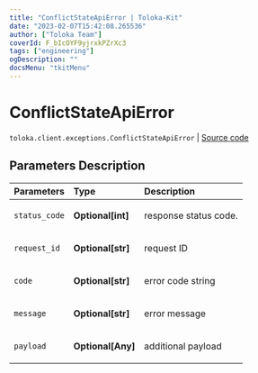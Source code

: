 ```yaml
---
title: "ConflictStateApiError | Toloka-Kit"
date: "2023-02-07T15:42:08.265536"
author: ["Toloka Team"]
coverId: F_bIcOYF9yjrxkPZrXc3
tags: ["engineering"]
ogDescription: ""
docsMenu: "tkitMenu"
---
```


# ConflictStateApiError
`toloka.client.exceptions.ConflictStateApiError` | [Source code](https://github.com/Toloka/toloka-kit/blob/v1.1.3/src/client/exceptions.py#L128)

## Parameters Description

| Parameters | Type | Description |
| :----------| :----| :-----------|
`status_code`|**Optional\[int\]**|<p>response status code.</p>
`request_id`|**Optional\[str\]**|<p>request ID</p>
`code`|**Optional\[str\]**|<p>error code string</p>
`message`|**Optional\[str\]**|<p>error message</p>
`payload`|**Optional\[Any\]**|<p>additional payload</p>